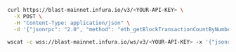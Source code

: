 
<Tabs>
  <TabItem value="cURL">

```bash
curl https://blast-mainnet.infura.io/v3/<YOUR-API-KEY> \
  -X POST \
  -H "Content-Type: application/json" \
  -d '{"jsonrpc": "2.0", "method": "eth_getBlockTransactionCountByNumber", "params": ["latest"], "id": 1}'
```

  </TabItem>
  <TabItem value="WSS">

```bash
wscat -c wss://blast-mainnet.infura.io/ws/v3/<YOUR-API-KEY> -x '{"jsonrpc": "2.0", "method": "eth_getBlockTransactionCountByNumber", "params": ["latest"], "id": 1}'
```

  </TabItem>
</Tabs>
